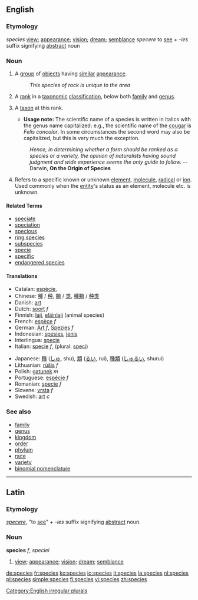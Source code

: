 {{wikipedia}}
==English==

===Etymology===
{{L.}} ''species'' [[view]]; [[appearance]]; [[vision]]; [[dream]]; [[semblance]] ''specere'' to [[see]] + ''-ies'' suffix signifying [[abstract]] noun

===Noun===
[[Category:English irregular plurals]]
{{en-noun|species}}

# A [[group]] of [[objects]] having [[similar]] [[appearance]].
#: ''This species of rock is unique to the area''
# {{taxonomy}} A [[rank]] in a [[taxonomic]] [[classification]], below both [[family]] and [[genus]].
# {{taxonomy}} A [[taxon]] at this rank.
#*'''Usage note:''' The scientific name of a species is written in italics with the genus name capitalized: e.g., the scientific name of the [[cougar]] is ''Felis concolor''. In some circumstances the second word may also be capitalized, but this is very much the exception.
#: ''Hence, in determining whether a form should be ranked as a species or a variety, the opinion of naturalists having sound judgment and wide experience seems the only guide to follow.'' -- Darwin, '''On the Origin of Species'''
# {{chemistry}} Refers to a specific known or unknown [[element]], [[molecule]], [[radical]] or [[ion]].  Used commonly when the [[entity]]'s status as an element, molecule etc. is unknown.

====Related Terms====
*[[speciate]]
*[[speciation]]
*[[specious]]
*[[ring species]]
*[[subspecies]]
*[[specie]]
*[[specific]]
*[[endangered species]]

====Translations====
{{top}}
*Catalan: [[espècie]], {{f}}
*Chinese: [[種]] / [[种]], [[類]] / [[类]], [[種類]] / [[种类]]
*Danish: [[art]] {{c}}
*Dutch: [[soort]] ''f''
*Finnish: [[laji]], [[eläinlaji]] (animal species)
*French: [[espèce]] ''f''
*German: [[Art]] ''f'', [[Spezies]] ''f''
*Indonesian: [[spesies]], [[jenis]]
*Interlingua: [[specie]]
*Italian: [[specie]] ''f'', (plural: [[speci]])
{{mid}}
*Japanese: [[種]] ([[しゅ]], shu), [[類]] ([[るい]], rui), [[種類]] ([[しゅるい]], shurui)
*Lithuanian: [[rūšis]] ''f''
*Polish: [[gatunek]] ''m''
*Portuguese: [[espécie]] ''f''
*Romanian: [[specie]] ''f''
*Slovene: [[vrsta]] ''f''
*Swedish: [[art]] ''c''
{{bottom}}

===See also===
*[[family]]
*[[genus]]
*[[kingdom]]
*[[order]]
*[[phylum]]
*[[race]]
*[[variety]]
*[[binomial nomenclature]]

----
==Latin==

===Etymology===
''[[specere]]'', "to [[see]]" + ''-ies'' suffix signifying [[abstract]] noun.
===Noun===
'''species''' ''f'', ''speciei''
#[[view]]; [[appearance]]; [[vision]]; [[dream]]; [[semblance]]

[[de:species]]
[[fr:species]]
[[ko:species]]
[[io:species]]
[[it:species]]
[[la:species]]
[[nl:species]]
[[pl:species]]
[[simple:species]]
[[fi:species]]
[[vi:species]]
[[zh:species]]